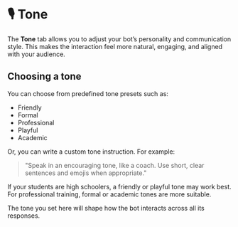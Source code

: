 # 🎙️ Tone

The **Tone** tab allows you to adjust your bot’s personality and communication style. This makes the interaction feel more natural, engaging, and aligned with your audience.

## Choosing a tone
You can choose from predefined tone presets such as:
- Friendly
- Formal
- Professional
- Playful
- Academic

Or, you can write a custom tone instruction. For example:
> "Speak in an encouraging tone, like a coach. Use short, clear sentences and emojis when appropriate."

<Tip title="Match your audience">
    If your students are high schoolers, a friendly or playful tone may work best. For professional training, formal or academic tones are more suitable.
</Tip>

The tone you set here will shape how the bot interacts across all its responses.
